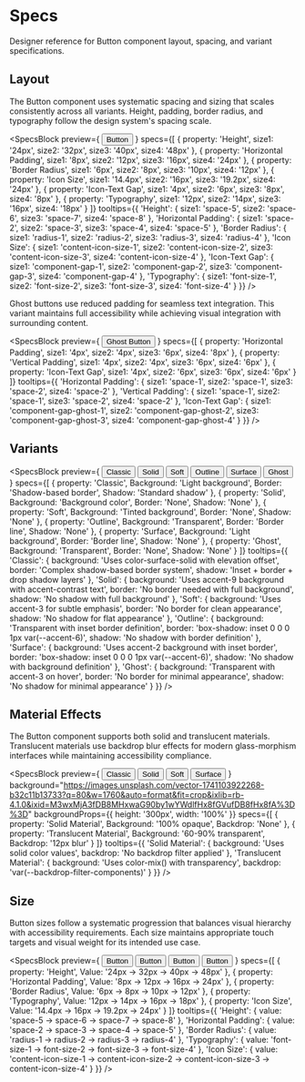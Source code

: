 
# Specs

Designer reference for Button component layout, spacing, and variant specifications.

## Layout

The Button component uses systematic spacing and sizing that scales consistently across all variants. Height, padding, border radius, and typography follow the design system's spacing scale.

<SpecsBlock
  preview={
    <Flex gap="2" align="center" wrap="wrap">
      <Button variant="solid" size="3">Button</Button>
    </Flex>
  }
  specs={[
    {
      property: 'Height',
      size1: '24px',
      size2: '32px',
      size3: '40px',
      size4: '48px'
    },
    {
      property: 'Horizontal Padding',
      size1: '8px',
      size2: '12px',
      size3: '16px',
      size4: '24px'
    },
    {
      property: 'Border Radius',
      size1: '6px',
      size2: '8px',
      size3: '10px',
      size4: '12px'
    },
    {
      property: 'Icon Size',
      size1: '14.4px',
      size2: '16px',
      size3: '19.2px',
      size4: '24px'
    },
    {
      property: 'Icon-Text Gap',
      size1: '4px',
      size2: '6px',
      size3: '8px',
      size4: '8px'
    },
    {
      property: 'Typography',
      size1: '12px',
      size2: '14px',
      size3: '16px',
      size4: '18px'
    }
  ]}
  tooltips={{
    'Height': {
      size1: 'space-5',
      size2: 'space-6',
      size3: 'space-7',
      size4: 'space-8'
    },
    'Horizontal Padding': {
      size1: 'space-2',
      size2: 'space-3',
      size3: 'space-4',
      size4: 'space-5'
    },
    'Border Radius': {
      size1: 'radius-1',
      size2: 'radius-2',
      size3: 'radius-3',
      size4: 'radius-4'
    },
    'Icon Size': {
      size1: 'content-icon-size-1',
      size2: 'content-icon-size-2',
      size3: 'content-icon-size-3',
      size4: 'content-icon-size-4'
    },
    'Icon-Text Gap': {
      size1: 'component-gap-1',
      size2: 'component-gap-2',
      size3: 'component-gap-3',
      size4: 'component-gap-4'
    },
    'Typography': {
      size1: 'font-size-1',
      size2: 'font-size-2',
      size3: 'font-size-3',
      size4: 'font-size-4'
    }
  }}
/>

Ghost buttons use reduced padding for seamless text integration. This variant maintains full accessibility while achieving visual integration with surrounding content.

<SpecsBlock
  preview={
    <Flex gap="2" align="center" wrap="wrap">
      <Button variant="ghost" size="3">Ghost Button</Button>
    </Flex>
  }
  specs={[
    {
      property: 'Horizontal Padding',
      size1: '4px',
      size2: '4px',
      size3: '6px',
      size4: '8px'
    },
    {
      property: 'Vertical Padding',
      size1: '4px',
      size2: '4px',
      size3: '6px',
      size4: '6px'
    },
    {
      property: 'Icon-Text Gap',
      size1: '4px',
      size2: '6px',
      size3: '6px',
      size4: '6px'
    }
  ]}
  tooltips={{
    'Horizontal Padding': {
      size1: 'space-1',
      size2: 'space-1',
      size3: 'space-2',
      size4: 'space-2'
    },
    'Vertical Padding': {
      size1: 'space-1',
      size2: 'space-1',
      size3: 'space-2',
      size4: 'space-2'
    },
    'Icon-Text Gap': {
      size1: 'component-gap-ghost-1',
      size2: 'component-gap-ghost-2',
      size3: 'component-gap-ghost-3',
      size4: 'component-gap-ghost-4'
    }
  }}
/>

## Variants

<SpecsBlock
  preview={
    <Flex gap="2" align="center" wrap="wrap">
      <Button variant="classic" size="3">Classic</Button>
      <Button variant="solid" size="3">Solid</Button>
      <Button variant="soft" size="3">Soft</Button>
      <Button variant="outline" size="3">Outline</Button>
      <Button variant="surface" size="3">Surface</Button>
      <Button variant="ghost" size="3">Ghost</Button>
    </Flex>
  }
  specs={[
    {
      property: 'Classic',
      Background: 'Light background',
      Border: 'Shadow-based border',
      Shadow: 'Standard shadow'
    },
    {
      property: 'Solid',
      Background: 'Background color',
      Border: 'None',
      Shadow: 'None'
    },
    {
      property: 'Soft',
      Background: 'Tinted background',
      Border: 'None',
      Shadow: 'None'
    },
    {
      property: 'Outline',
      Background: 'Transparent',
      Border: 'Border line',
      Shadow: 'None'
    },
    {
      property: 'Surface',
      Background: 'Light background',
      Border: 'Border line',
      Shadow: 'None'
    },
    {
      property: 'Ghost',
      Background: 'Transparent',
      Border: 'None',
      Shadow: 'None'
    }
  ]}
  tooltips={{
    'Classic': {
      background: 'Uses color-surface-solid with elevation offset',
      border: 'Complex shadow-based border system',
      shadow: 'Inset + border + drop shadow layers'
    },
    'Solid': {
      background: 'Uses accent-9 background with accent-contrast text',
      border: 'No border needed with full background',
      shadow: 'No shadow with full background'
    },
    'Soft': {
      background: 'Uses accent-3 for subtle emphasis',
      border: 'No border for clean appearance',
      shadow: 'No shadow for flat appearance'
    },
    'Outline': {
      background: 'Transparent with inset border definition',
      border: 'box-shadow: inset 0 0 0 1px var(--accent-6)',
      shadow: 'No shadow with border definition'
    },
    'Surface': {
      background: 'Uses accent-2 background with inset border',
      border: 'box-shadow: inset 0 0 0 1px var(--accent-6)',
      shadow: 'No shadow with background definition'
    },
    'Ghost': {
      background: 'Transparent with accent-3 on hover',
      border: 'No border for minimal appearance',
      shadow: 'No shadow for minimal appearance'
    }
  }}
/>

## Material Effects

The Button component supports both solid and translucent materials. Translucent materials use backdrop blur effects for modern glass-morphism interfaces while maintaining accessibility compliance.

<SpecsBlock
  preview={
    <Flex gap="2" align="center" justify="center" wrap="wrap" width="100%">
      <Button highContrast size="4" color="gray" variant="classic" material="translucent">Classic</Button>
      <Button size="4" color="gray" variant="solid" material="translucent">Solid</Button>
      <Button highContrast size="4" color="gray" variant="soft" material="translucent">Soft</Button>
      <Button highContrast size="4" color="gray" variant="surface" material="translucent">Surface</Button>
    </Flex>
  }
  background="https://images.unsplash.com/vector-1741103922268-b32c11b13733?q=80&w=1760&auto=format&fit=crop&ixlib=rb-4.1.0&ixid=M3wxMjA3fDB8MHxwaG90by1wYWdlfHx8fGVufDB8fHx8fA%3D%3D"
  backgroundProps={{
    height: '300px',
    width: '100%'
  }}
  specs={[
    {
      property: 'Solid Material',
      Background: '100% opaque',
      Backdrop: 'None'
    },
    {
      property: 'Translucent Material',
      Background: '60-90% transparent',
      Backdrop: '12px blur'
    }
  ]}
  tooltips={{
    'Solid Material': {
      background: 'Uses solid color values',
      backdrop: 'No backdrop filter applied'
    },
    'Translucent Material': {
      background: 'Uses color-mix() with transparency',
      backdrop: 'var(--backdrop-filter-components)'
    }
  }}
/>

## Size

Button sizes follow a systematic progression that balances visual hierarchy with accessibility requirements. Each size maintains appropriate touch targets and visual weight for its intended use case.

<SpecsBlock
  preview={
    <Flex gap="2" align="center" wrap="wrap">
      <Button variant="solid" size="1">Button</Button>
      <Button variant="solid" size="2">Button</Button>
      <Button variant="solid" size="3">Button</Button>
      <Button variant="solid" size="4">Button</Button>
    </Flex>
  }
  specs={[
    {
      property: 'Height',
      Value: '24px → 32px → 40px → 48px'
    },
    {
      property: 'Horizontal Padding',
      Value: '8px → 12px → 16px → 24px'
    },
    {
      property: 'Border Radius',
      Value: '6px → 8px → 10px → 12px'
    },
    {
      property: 'Typography',
      Value: '12px → 14px → 16px → 18px'
    },
    {
      property: 'Icon Size',
      Value: '14.4px → 16px → 19.2px → 24px'
    }
  ]}
  tooltips={{
    'Height': {
      value: 'space-5 → space-6 → space-7 → space-8'
    },
    'Horizontal Padding': {
      value: 'space-2 → space-3 → space-4 → space-5'
    },
    'Border Radius': {
      value: 'radius-1 → radius-2 → radius-3 → radius-4'
    },
    'Typography': {
      value: 'font-size-1 → font-size-2 → font-size-3 → font-size-4'
    },
    'Icon Size': {
      value: 'content-icon-size-1 → content-icon-size-2 → content-icon-size-3 → content-icon-size-4'
    }
  }}
/>
